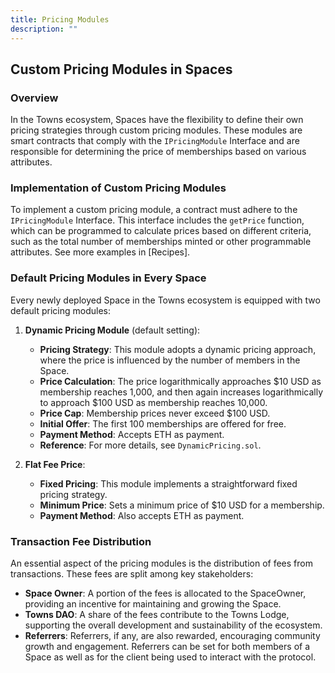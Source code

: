 ```yaml
---
title: Pricing Modules
description: ""
---
```


## Custom Pricing Modules in Spaces

### Overview

In the Towns ecosystem, Spaces have the flexibility to define their own pricing strategies through custom pricing modules. These modules are smart contracts that comply with the `IPricingModule` Interface and are responsible for determining the price of memberships based on various attributes.

### Implementation of Custom Pricing Modules

To implement a custom pricing module, a contract must adhere to the `IPricingModule` Interface. This interface includes the `getPrice` function, which can be programmed to calculate prices based on different criteria, such as the total number of memberships minted or other programmable attributes. See more examples in [Recipes].

### Default Pricing Modules in Every Space

Every newly deployed Space in the Towns ecosystem is equipped with two default pricing modules:

1. **Dynamic Pricing Module** (default setting):

   - **Pricing Strategy**: This module adopts a dynamic pricing approach, where the price is influenced by the number of members in the Space.
   - **Price Calculation**: The price logarithmically approaches \$10 USD as membership reaches 1,000, and then again increases logarithmically to approach \$100 USD as membership reaches 10,000.
   - **Price Cap**: Membership prices never exceed $100 USD.
   - **Initial Offer**: The first 100 memberships are offered for free.
   - **Payment Method**: Accepts ETH as payment.
   - **Reference**: For more details, see `DynamicPricing.sol`.

2. **Flat Fee Price**:
   - **Fixed Pricing**: This module implements a straightforward fixed pricing strategy.
   - **Minimum Price**: Sets a minimum price of $10 USD for a membership.
   - **Payment Method**: Also accepts ETH as payment.

### Transaction Fee Distribution

An essential aspect of the pricing modules is the distribution of fees from transactions. These fees are split among key stakeholders:

- **Space Owner**: A portion of the fees is allocated to the SpaceOwner, providing an incentive for maintaining and growing the Space.
- **Towns DAO**: A share of the fees contribute to the Towns Lodge, supporting the overall development and sustainability of the ecosystem.
- **Referrers**: Referrers, if any, are also rewarded, encouraging community growth and engagement. Referrers can be set for both members of a Space as well as for the client being used to interact with the protocol.
